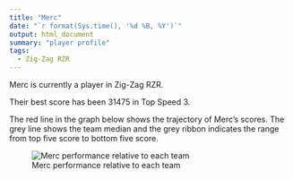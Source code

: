```yaml
---
title: "Merc"
date: "`r format(Sys.time(), '%d %B, %Y')`"
output: html_document
summary: "player profile"
tags:
  - Zig-Zag RZR
---
```


Merc is currently a player in Zig-Zag RZR.

Their best score has been 31475 in Top Speed 3.

The red line in the graph below shows the trajectory of Merc's scores. The grey line shows the team median and the grey ribbon indicates the range from top five score to bottom five score.

![Merc performance relative to each team](Merc.jpg)
